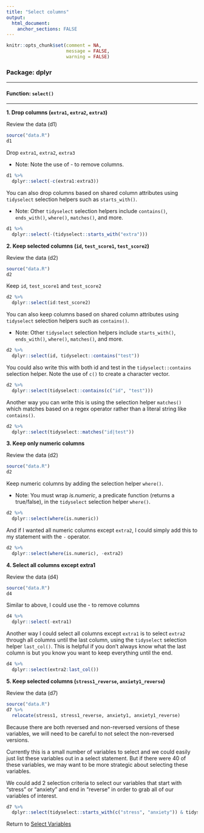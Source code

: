 ```yaml
---
title: "Select columns"
output: 
  html_document:
    anchor_sections: FALSE
---
```


```r
knitr::opts_chunk$set(comment = NA,
                      message = FALSE,
                      warning = FALSE)
```


### Package: dplyr

---

#### Function: `select()`

---

**1\. Drop columns (`extra1`, `extra2`, `extra3`)**

Review the data (d1)

```r

source("data.R")
d1

```

Drop `extra1`, `extra2`, `extra3`

* Note: Note the use of *-* to remove columns.

```r

d1 %>% 
  dplyr::select(-c(extra1:extra3))

```

You can also drop columns based on shared column attributes using `tidyselect` selection helpers such as `starts_with()`.

* Note: Other `tidyselect` selection helpers include `contains()`, `ends_with()`, `where()`, `matches()`, and more.

```r

d1 %>% 
  dplyr::select(-(tidyselect::starts_with("extra")))

```


**2\. Keep selected columns (`id`, `test_score1`, `test_score2`)**

Review the data (d2)

```r

source("data.R")
d2

```

Keep `id`, `test_score1` and `test_score2`

```r

d2 %>% 
  dplyr::select(id:test_score2)

```

You can also keep columns based on shared column attributes using `tidyselect` selection helpers such as `contains()`.

* Note: Other `tidyselect` selection helpers include `starts_with()`, `ends_with()`, `where()`, `matches()`, and more.

```r

d2 %>% 
  dplyr::select(id, tidyselect::contains("test"))

```

You could also write this with both id and test in the `tidyselect::contains` selection helper. Note the use of `c()` to create a character vector.

```r

d2 %>% 
  dplyr::select(tidyselect::contains(c("id", "test")))

```

Another way you can write this is using the selection helper `matches()` which matches based on a regex operator rather than a literal string like `contains()`.

```r

d2 %>% 
  dplyr::select(tidyselect::matches("id|test"))

```


**3\. Keep only numeric columns**

Review the data (d2)

```r

source("data.R")
d2

```

Keep numeric columns by adding the selection helper `where()`.

* Note: You must wrap *is.numeric*, a predicate function (returns a true/false), in the `tidyselect` selection helper `where()`.

```r

d2 %>% 
  dplyr::select(where(is.numeric))

```

And if I wanted all numeric columns except `extra2`, I could simply add this to my statement with the `-` operator.

```r

d2 %>% 
  dplyr::select(where(is.numeric), -extra2)

```


**4\. Select all columns except extra1**

Review the data (d4)

```r

source("data.R")
d4

```

Similar to above, I could use the *-* to remove columns

```r

d4 %>% 
  dplyr::select(-extra1)

```

Another way I could select all columns except `extra1` is to select `extra2` through all columns until the last column, using the `tidyselect` selection helper `last_col()`. This is helpful if you don't always know what the last column is but you know you want to keep everything until the end.

```r

d4 %>% 
  dplyr::select(extra2:last_col())

```

**5\. Keep selected columns (`stress1_reverse`, `anxiety1_reverse`)**

Review the data (d7)

```r

source("data.R")
d7 %>%
  relocate(stress1, stress1_reverse, anxiety1, anxiety1_reverse)

```

Because there are both reversed and non-reversed versions of these variables, we will need to be careful to not select the non-reversed versions.

Currently this is a small number of variables to select and we could easily just list these variables out in a select statement. But if there were 40 of these variables, we may want to be more strategic about selecting these variables.

We could add 2 selection criteria to select our variables that start with "stress" or "anxiety" and end in "reverse" in order to grab all of our variables of interest.

```r

d7 %>%
  dplyr::select(tidyselect::starts_with(c("stress", "anxiety")) & tidyselect::ends_with("reverse"))

```



Return to [Select Variables](https://github.com/Cghlewis/data-wrangling-functions/wiki/Select-Variables)
